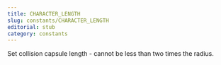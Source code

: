 ```yaml
---
title: CHARACTER_LENGTH
slug: constants/CHARACTER_LENGTH
editorial: stub
category: constants
---
```


<LSLConstant
	name="CHARACTER_LENGTH"
	type="integer"
	value="3"
/>

Set collision capsule length - cannot be less than two times the radius.

